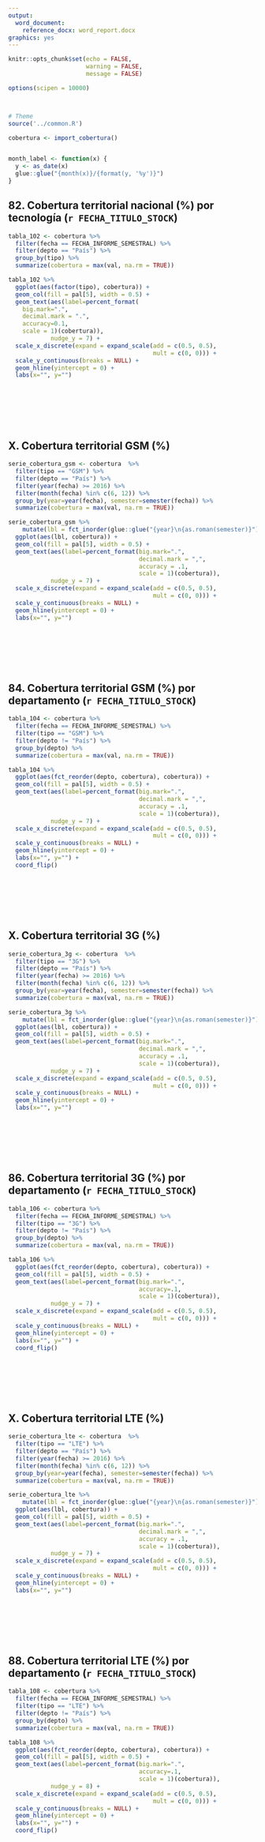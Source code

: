 ```yaml
---
output:
  word_document:
    reference_docx: word_report.docx
graphics: yes
---
```


```r
knitr::opts_chunk$set(echo = FALSE, 
                      warning = FALSE,
                      message = FALSE)

options(scipen = 10000)



# Theme
source('../common.R')

cobertura <- import_cobertura()


month_label <- function(x) {
  y <- as_date(x)
  glue::glue("{month(x)}/{format(y, '%y')}")
}


```



## 82. Cobertura territorial nacional (%) por tecnología (`r FECHA_TITULO_STOCK`)

```r
tabla_102 <- cobertura %>% 
  filter(fecha == FECHA_INFORME_SEMESTRAL) %>% 
  filter(depto == "País") %>% 
  group_by(tipo) %>% 
  summarize(cobertura = max(val, na.rm = TRUE))

tabla_102 %>%
  ggplot(aes(factor(tipo), cobertura)) +
  geom_col(fill = pal[5], width = 0.5) + 
  geom_text(aes(label=percent_format(
    big.mark=".",
    decimal.mark = ".",
    accuracy=0.1,
    scale = 1)(cobertura)), 
            nudge_y = 7) +
  scale_x_discrete(expand = expand_scale(add = c(0.5, 0.5),
                                         mult = c(0, 0))) +
  scale_y_continuous(breaks = NULL) +
  geom_hline(yintercept = 0) +
  labs(x="", y="")
```


<br />

<br />

<br />



## X. Cobertura territorial GSM (%)
```r
serie_cobertura_gsm <- cobertura  %>% 
  filter(tipo == "GSM") %>% 
  filter(depto == "País") %>% 
  filter(year(fecha) >= 2016) %>% 
  filter(month(fecha) %in% c(6, 12)) %>% 
  group_by(year=year(fecha), semester=semester(fecha)) %>%
  summarize(cobertura = max(val, na.rm = TRUE))

serie_cobertura_gsm %>% 
    mutate(lbl = fct_inorder(glue::glue("{year}\n{as.roman(semester)}"))) %>%
  ggplot(aes(lbl, cobertura)) +
  geom_col(fill = pal[5], width = 0.5) + 
  geom_text(aes(label=percent_format(big.mark=".", 
                                     decimal.mark = ",",
                                     accuracy = .1,
                                     scale = 1)(cobertura)), 
            nudge_y = 7) +
  scale_x_discrete(expand = expand_scale(add = c(0.5, 0.5),
                                         mult = c(0, 0))) +
  scale_y_continuous(breaks = NULL) +
  geom_hline(yintercept = 0) +
  labs(x="", y="")
```



<br />

<br />

<br />



## 84. Cobertura territorial GSM (%) por departamento (`r FECHA_TITULO_STOCK`)

```r
tabla_104 <- cobertura %>% 
  filter(fecha == FECHA_INFORME_SEMESTRAL) %>% 
  filter(tipo == "GSM") %>% 
  filter(depto != "País") %>% 
  group_by(depto) %>% 
  summarize(cobertura = max(val, na.rm = TRUE))

tabla_104 %>% 
  ggplot(aes(fct_reorder(depto, cobertura), cobertura)) +
  geom_col(fill = pal[5], width = 0.5) + 
  geom_text(aes(label=percent_format(big.mark=".", 
                                     decimal.mark = ",",
                                     accuracy = .1,
                                     scale = 1)(cobertura)), 
            nudge_y = 7) +
  scale_x_discrete(expand = expand_scale(add = c(0.5, 0.5),
                                         mult = c(0, 0))) +
  scale_y_continuous(breaks = NULL) +
  geom_hline(yintercept = 0) +
  labs(x="", y="") +
  coord_flip()
```



<br />

<br />

<br />



## X. Cobertura territorial 3G (%)
```r
serie_cobertura_3g <- cobertura  %>% 
  filter(tipo == "3G") %>% 
  filter(depto == "País") %>% 
  filter(year(fecha) >= 2016) %>% 
  filter(month(fecha) %in% c(6, 12)) %>% 
  group_by(year=year(fecha), semester=semester(fecha)) %>%
  summarize(cobertura = max(val, na.rm = TRUE))

serie_cobertura_3g %>% 
    mutate(lbl = fct_inorder(glue::glue("{year}\n{as.roman(semester)}"))) %>%
  ggplot(aes(lbl, cobertura)) +
  geom_col(fill = pal[5], width = 0.5) + 
  geom_text(aes(label=percent_format(big.mark=".", 
                                     decimal.mark = ",",
                                     accuracy = .1,
                                     scale = 1)(cobertura)), 
            nudge_y = 7) +
  scale_x_discrete(expand = expand_scale(add = c(0.5, 0.5),
                                         mult = c(0, 0))) +
  scale_y_continuous(breaks = NULL) +
  geom_hline(yintercept = 0) +
  labs(x="", y="")
```



<br />

<br />

<br />



## 86. Cobertura territorial 3G (%) por departamento (`r FECHA_TITULO_STOCK`)

```r
tabla_106 <- cobertura %>% 
  filter(fecha == FECHA_INFORME_SEMESTRAL) %>% 
  filter(tipo == "3G") %>% 
  filter(depto != "País") %>% 
  group_by(depto) %>% 
  summarize(cobertura = max(val, na.rm = TRUE))

tabla_106 %>% 
  ggplot(aes(fct_reorder(depto, cobertura), cobertura)) +
  geom_col(fill = pal[5], width = 0.5) + 
  geom_text(aes(label=percent_format(big.mark=".",
                                     accuracy=.1,
                                     scale = 1)(cobertura)), 
            nudge_y = 7) +
  scale_x_discrete(expand = expand_scale(add = c(0.5, 0.5),
                                         mult = c(0, 0))) +
  scale_y_continuous(breaks = NULL) +
  geom_hline(yintercept = 0) +
  labs(x="", y="") +
  coord_flip()
```



<br />

<br />

<br />



## X. Cobertura territorial LTE (%)
```r
serie_cobertura_lte <- cobertura  %>% 
  filter(tipo == "LTE") %>%
  filter(depto == "País") %>% 
  filter(year(fecha) >= 2016) %>% 
  filter(month(fecha) %in% c(6, 12)) %>% 
  group_by(year=year(fecha), semester=semester(fecha)) %>%
  summarize(cobertura = max(val, na.rm = TRUE))

serie_cobertura_lte %>% 
    mutate(lbl = fct_inorder(glue::glue("{year}\n{as.roman(semester)}"))) %>%
  ggplot(aes(lbl, cobertura)) +
  geom_col(fill = pal[5], width = 0.5) + 
  geom_text(aes(label=percent_format(big.mark=".", 
                                     decimal.mark = ",",
                                     accuracy = .1,
                                     scale = 1)(cobertura)), 
            nudge_y = 7) +
  scale_x_discrete(expand = expand_scale(add = c(0.5, 0.5),
                                         mult = c(0, 0))) +
  scale_y_continuous(breaks = NULL) +
  geom_hline(yintercept = 0) +
  labs(x="", y="")
```



<br />

<br />

<br />




## 88. Cobertura territorial LTE (%) por departamento (`r FECHA_TITULO_STOCK`)

```r
tabla_108 <- cobertura %>% 
  filter(fecha == FECHA_INFORME_SEMESTRAL) %>% 
  filter(tipo == "LTE") %>% 
  filter(depto != "País") %>% 
  group_by(depto) %>% 
  summarize(cobertura = max(val, na.rm = TRUE))

tabla_108 %>% 
  ggplot(aes(fct_reorder(depto, cobertura), cobertura)) +
  geom_col(fill = pal[5], width = 0.5) + 
  geom_text(aes(label=percent_format(big.mark=".", 
                                     accuracy=.1,
                                     scale = 1)(cobertura)), 
            nudge_y = 8) +
  scale_x_discrete(expand = expand_scale(add = c(0.5, 0.5),
                                         mult = c(0, 0))) +
  scale_y_continuous(breaks = NULL) +
  geom_hline(yintercept = 0) +
  labs(x="", y="") +
  coord_flip()

```


<br />

<br />

<br />






